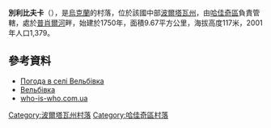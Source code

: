 {{coord|50|20|41|N|34|2|17|E|scale:100000_region:UA|display=title}}

'''別利比夫卡'''（{{lang-uk|Вельбівка}}），是[[烏克蘭|烏克蘭]]的村落，位於該國中部[[波爾塔瓦州|波爾塔瓦州]]，由[[哈佳奇區|哈佳奇區]]負責管轄，處於[[普肖爾河|普肖爾河]]畔，始建於1750年，面積9.67平方公里，海拔高度117米，2001年人口1,379。

==參考資料==
*[http://weather.in.ua/ua/poltavskaja/3049 Погода в селі Вельбівка]{{Wayback|url=http://weather.in.ua/ua/poltavskaja/3049 |date=20160305082152 }}
*[http://w1.c1.rada.gov.ua/pls/z7502/A005?rdat1=06.01.2012&rf7571=24765 Вельбівка]{{dead link|date=2017年11月 |bot=InternetArchiveBot |fix-attempted=yes }}
*[https://web.archive.org/web/20090408030556/http://who-is-who.com.ua/bookmaket/mistapolt2008/1/1.html who-is-who.com.ua]

{{DEFAULTSORT:Вельбівка}}
[[Category:波爾塔瓦州村落|Category:波爾塔瓦州村落]]
[[Category:哈佳奇區村落|Category:哈佳奇區村落]]


{{Poltava-geo-stub}}